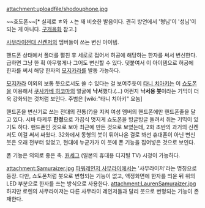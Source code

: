 attachment:uploadfile/shodouphone.jpg

~~효도폰~~[* 실제로 ㅎ와 ㅅ는 꽤 비슷한 발음이다. 괜히 방언에서 '형님'이 '성님'이 되는 게 아니다. [[구개음화]] 참고.]

[[사무라이전대 신켄저]]의 멤버들이 쓰는 변신 아이템.

핸드폰 상태에서 폴더를 펼친 후 세로로 접어서 허공에 해당하는 한자를 써서 변신한다. 급하면 그냥 한 획 아무렇게나 그어도 변신할 수 있다. 덧붙여서 이 아이템으로 허공에 한자를 써서 해당 한자의 [[모지카라]]를 발동 가능하다.

[[모지카라]] 이외의 보통 붓으로서도 쓸 수 있다는 걸 보여주듯이 [[타니 치아키]]는 이 [[쇼도폰]]을 이용해서 [[쿠사카베 히코마]]의 얼굴에 '''낙서'''했다.(…) 어쩐지 '''낙서용 붓'''이라는 기믹이 더욱 강화되는 것처럼 보인다. 주범은 [wiki:"타니 치아키" 요놈]

핸드폰을 변신기로 쓰는 전대의 전통(?)을 지켜 여성 멤버의 핸드폰에만 핸드폰줄을 달고 있다. 시바 타케루 '''한정'''으로 가끔식 멋지게 쇼도폰을 빙글빙글 돌려서 쥐는 기믹이 있기도 하다.
핸드폰인 것으로 보아 최근에 만든 것으로 보였는데, 2화 초반의 과거의 신켄저도 이걸 써서 싸웠다. 32화에서 동형의 붓이 튀어나온 걸로 봐선 휴대폰이 아닌 변신 붓은 오래 전부터 있었고, 현대에 누군가가 이 붓에 폰 기능을 집어넣은 것으로 보인다. 

폰 기능은 의외로 좋은 축. [[원세그]] (일본의 휴대용 디지털 TV) 시청이 가능하다.

attachment:Samuraizer.jpg
[[파워레인저 사무라이]]에서는 '사무라이저'라는 명칭으로 등장. 다만, 쇼도폰처럼 붓으로 변형되는 기능이 없고, 액정화면에 한자를 띄운 뒤 위의 LED 부분으로 한자를 쓰는 방식으로 사용한다.
attachment:LaurenSamuraizer.jpg
하지만 로렌의 사무라이저는 다른 사무라이 레인저들과 달리 붓으로 변형되는 기능이 존재한다.
